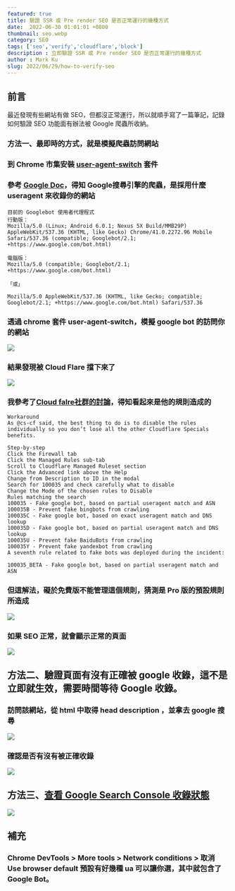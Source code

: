 ```yaml
---
featured: true
title: 驗證 SSR 或 Pre render SEO 是否正常運行的幾種方式
date:  2022-06-30 01:01:01 +0800
thumbnail: seo.webp
category: SEO
tags: ['seo','verify','cloudflare','block']
description : 立即驗證 SSR 或 Pre render SEO 是否正常運行的幾種方式
author : Mark Ku
slug: 2022/06/29/how-to-verify-seo
---
```

## 前言
最近發現有些網站有做 SEO，但都沒正常運行，所以就順手寫了一篇筆記，記錄如何驗證 SEO 功能面有辦法被 Google 爬蟲所收納。

### 方法一、最即時的方式，就是模擬爬蟲訪問網站
### 到 Chrome 市集安裝 [user-agent-switch](https://chrome.google.com/webstore/detail/user-agent-switcher-for-c/djflhoibgkdhkhhcedjiklpkjnoahfmg?hl=zh-TW) 套件

### 參考 [Google Doc](https://developers.google.com/search/blog/2019/10/updating-user-agent-of-googlebot)，得知 Google搜尋引擎的爬蟲，是採用什麼 useragent 來收錄你的網站

```
目前的 Googlebot 使用者代理程式
行動版：
Mozilla/5.0 (Linux; Android 6.0.1; Nexus 5X Build/MMB29P) AppleWebKit/537.36 (KHTML, like Gecko) Chrome/41.0.2272.96 Mobile Safari/537.36 (compatible; Googlebot/2.1; +https://www.google.com/bot.html)

電腦版：
Mozilla/5.0 (compatible; Googlebot/2.1; +https://www.google.com/bot.html)

「或」

Mozilla/5.0 AppleWebKit/537.36 (KHTML, like Gecko; compatible; Googlebot/2.1; +https://www.google.com/bot.html) Safari/537.36
```

### 透過 chrome 套件 user-agent-switch，模擬 google bot 的訪問你的網站
![](https://i.imgur.com/3K3T80i.png)
### 結果發現被 Cloud Flare 擋下來了
![](https://i.imgur.com/LQMIVyW.png)

### 我參考了[Cloud falre社群的討論](https://community.cloudflare.com/t/cloudflare-managed-special-rules-are-blocking-googlebot/82911/14)，得知看起來是他的規則造成的

```
Workaround
As @cs-cf said, the best thing to do is to disable the rules individually so you don’t lose all the other Cloudflare Specials benefits.

Step-by-step
Click the Firewall tab
Click the Managed Rules sub-tab
Scroll to Cloudflare Managed Ruleset section
Click the Advanced link above the Help
Change from Description to ID in the modal
Search for 100035 and check carefully what to disable
Change the Mode of the chosen rules to Disable
Rules matching the search
100035 - Fake google bot, based on partial useragent match and ASN
100035B - Prevent fake bingbots from crawling
100035C - Fake google bot, based on exact useragent match and DNS lookup
100035D - Fake google bot, based on partial useragent match and DNS lookup
100035U - Prevent fake BaiduBots from crawling
100035Y - Prevent fake yandexbot from crawling
A seventh rule related to fake bots was deployed during the incident:

100035_BETA - Fake google bot, based on partial useragent match and ASN
```
### 但這解法，礙於免費版不能管理這個規則，猜測是 Pro 版的預設規則所造成
![](https://i.imgur.com/smFNMo1.png)

### 如果 SEO 正常，就會顯示正常的頁面
![](https://i.imgur.com/TZci26Z.jpg)
## 方法二、驗證頁面有沒有正確被 google 收錄，這不是立即就生效，需要時間等待 Google 收錄。

### 訪問該網站，從 html 中取得 head description ，並拿去 google 搜尋
![](https://i.imgur.com/R4ac5dl.png)

### 確認是否有沒有被正確收錄
![](https://i.imgur.com/55WLOCy.png)

## 方法三、[查看 Google Search Console  收錄狀態](https://search.google.com/search-console/about)
![](https://i.imgur.com/XkLNyOa.png)

## 補充
### Chrome DevTools > More tools > Network conditions > 取消 Use browser default 預設有好幾種 ua 可以讓你選，其中就包含了 Google Bot。
 
